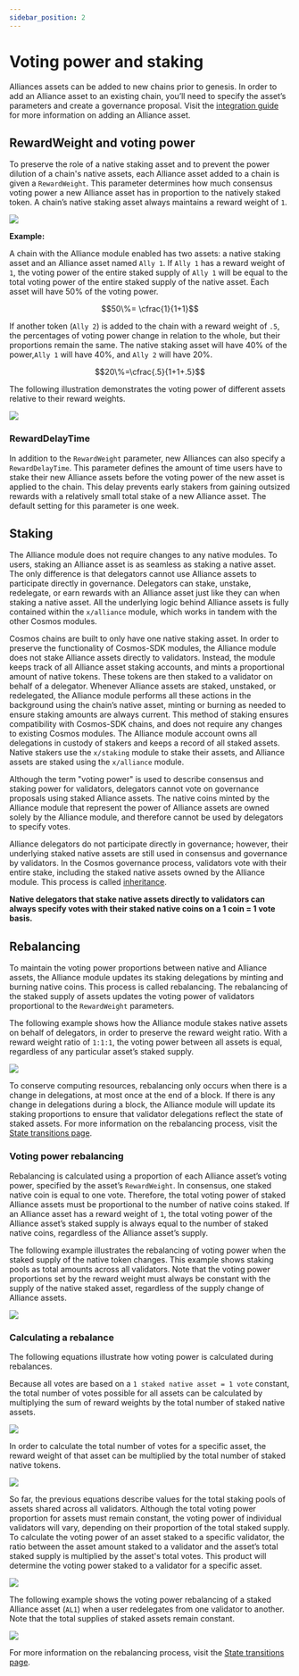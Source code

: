 ```yaml
---
sidebar_position: 2
---
```




# Voting power and staking

Alliances assets can be added to new chains prior to genesis. In order to add an Alliance asset to an existing chain, you’ll need to specify the asset’s parameters and create a governance proposal. Visit the [integration guide](../guides/create.mdx) for more information on adding an Alliance asset.

## RewardWeight and voting power

To preserve the role of a native staking asset and to prevent the power dilution of a chain's native assets, each Alliance asset added to a chain is given a  `RewardWeight`. This parameter determines how much consensus voting power a new Alliance asset has in proportion to the natively staked token. A chain’s native staking asset always maintains a reward weight of `1`. 

![](/img/alliance/voting-power.png)

**Example:**

A chain with the Alliance module enabled has two assets: a native staking asset and an Alliance asset named `Ally 1`. If `Ally 1` has a reward weight of `1`,  the voting power of the entire staked supply of `Ally 1` will be equal to the total voting power of the entire staked supply of the native asset. Each asset will have 50% of the voting power.

$$50\%= \cfrac{1}{1+1}$$

If another token (`Ally 2`) is added to the chain with a reward weight of `.5`, the percentages of voting power change in relation to the whole, but their proportions remain the same. The native staking asset will have 40% of the power,`Ally 1` will have 40%, and `Ally 2` will have 20%.

$$20\%=\cfrac{.5}{1+1+.5}$$

The following illustration demonstrates the voting power of different assets relative to their reward weights. 

![](/img/alliance/gov-power.png)


### RewardDelayTime

In addition to the `RewardWeight` parameter, new Alliances can also specify a `RewardDelayTime`. This parameter defines the amount of time users have to stake their new Alliance assets before the voting power of the new asset is applied to the chain. This delay prevents early stakers from gaining outsized rewards with a relatively small total stake of a new Alliance asset. The default setting for this parameter is one week.

## Staking

The Alliance module does not require changes to any native modules. To users, staking an Alliance asset is as seamless as staking a native asset. The only difference is that delegators cannot use Alliance assets to participate directly in governance. Delegators can stake, unstake, redelegate, or earn rewards with an Alliance asset just like they can when staking a native asset. All the underlying logic behind Alliance assets is fully contained within the `x/alliance` module, which works in tandem with the other Cosmos modules.

Cosmos chains are built to only have one native staking asset. In order to preserve the functionality of Cosmos-SDK modules, the Alliance module does not stake Alliance assets directly to validators. Instead, the module keeps track of all Alliance asset staking accounts, and mints a proportional amount of native tokens. These tokens are then staked to a validator on behalf of a delegator. Whenever Alliance assets are staked, unstaked, or redelegated, the Alliance module performs all these actions in the background using the chain’s native asset, minting or burning as needed to ensure staking amounts are always current. This method of staking ensures compatibility with Cosmos-SDK chains, and does not require any changes to existing Cosmos modules. The Alliance module account owns all delegations in custody of stakers and keeps a record of all staked assets. Native stakers use the `x/staking` module to stake their assets, and Alliance assets are staked using the `x/alliance` module.

<Admonition type="tip" icon="✅" title="Alliance assets and governance">

Although the term "voting power" is used to describe consensus and staking power for validators, delegators cannot vote on governance proposals using staked Alliance assets. The native coins minted by the Alliance module that represent the power of Alliance assets are owned solely by the Alliance module, and therefore cannot be used by delegators to specify votes. 

Alliance delegators do not participate directly in governance; however, their underlying staked native assets are still used in consensus and governance by validators. In the Cosmos governance process, validators vote with their entire stake, including the staked native assets owned by the Alliance module. This process is called [inheritance](https://docs.cosmos.network/main/modules/gov#inheritance).

**Native delegators that stake native assets directly to validators can always specify votes with their staked native coins on a 1 coin = 1 vote basis.**

</Admonition>

## Rebalancing

To maintain the voting power proportions between native and Alliance assets, the Alliance module updates its staking delegations by minting and burning native coins. This process is called rebalancing. The rebalancing of the staked supply of assets updates the voting power of validators proportional to the `RewardWeight` parameters.

The following example shows how the Alliance module stakes native assets on behalf of delegators, in order to preserve the reward weight ratio. With a reward weight ratio of `1:1:1`, the voting power between all assets is equal, regardless of any particular asset’s staked supply.

![](/img/alliance/staking-example.png)

To conserve computing resources, rebalancing only occurs when there is a change in delegations, at most once at the end of a block. If there is any change in delegations during a block, the Alliance module will update its staking proportions to ensure that validator delegations reflect the state of staked assets. For more information on the rebalancing process, visit the [State transitions page](../tech/transitions.mdx).

### Voting power rebalancing

Rebalancing is calculated using a proportion of each Alliance asset’s voting power, specified by the asset’s `RewardWeight`. In consensus, one staked native coin is equal to one vote. Therefore, the total voting power of staked Alliance assets must be proportional to the number of native coins staked. If an Alliance asset has a reward weight of `1`, the total voting power of the Alliance asset’s staked supply is always equal to the number of staked native coins, regardless of the Alliance asset’s supply. 

The following example illustrates the rebalancing of voting power when the staked supply of the native token changes. This example shows staking pools as total amounts across all validators. Note that the voting power proportions set by the reward weight must always be constant with the supply of the native staked asset, regardless of the supply change of Alliance assets.

![](/img/alliance/rebalance-example.png)

### Calculating a rebalance

The following equations illustrate how voting power is calculated during rebalances.

Because all votes are based on a `1 staked native asset = 1 vote` constant, the total number of votes possible for all assets can be calculated by multiplying the sum of reward weights by the total number of staked native assets.

![](/img/alliance/votes-all-assets.png)

In order to calculate the total number of votes for a specific asset, the reward weight of that asset can be multiplied by the total number of staked native tokens.

![](/img/alliance/votes-specific-assets.png)

So far, the previous equations describe values for the total staking pools of assets shared across all validators. Although the total voting power proportion for assets must remain constant, the voting power of individual validators will vary, depending on their proportion of the total staked supply. To calculate the voting power of an asset staked to a specific validator, the ratio between the asset amount staked to a validator and the asset’s total staked supply is multiplied by the asset's total votes. This product will determine the voting power staked to a validator for a specific asset.

![](/img/alliance/votes-per-denom.png)

The following example shows the voting power rebalancing of a staked Alliance asset (`AL1`) when a user redelegates from one validator to another. Note that the total supplies of staked assets remain constant.


![](/img/alliance/redelegation.png)

For more information on the rebalancing process, visit the [State transitions page](../tech/transitions.mdx).
